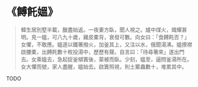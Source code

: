 # 《餺飥媼》

> 韓生居別墅半載，臘盡始返。一夜妻方臥，聞人視之。爐中煤火，熾耀甚明。見一媼，可八九十歲，雞皮橐背，衰發可數。向女曰：「食餺飥否？」女懼，不敢應。媼遂以鐵箸撥火，加釜其上，又注以水，俄聞湯沸。媼撩襟啟腰橐，出餺飥數十枚投湯中，歷歷有聲。自言曰：「待尋箸來」遂出門去。女乘媼去，急起捉釜傾簀後，蒙被而臥。少刻，媼至，逼問釜湯所在。女大懼而號，家人盡醒，媼始去。啟簀照視，則土鱉蟲數十，堆累其中。

TODO
